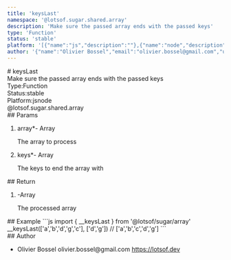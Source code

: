 ```yaml
---
title: 'keysLast'
namespace: '@lotsof.sugar.shared.array'
description: 'Make sure the passed array ends with the passed keys'
type: 'Function'
status: 'stable'
platform: '[{"name":"js","description":""},{"name":"node","description":""}]'
author: '{"name":"Olivier Bossel","email":"olivier.bossel@gmail.com","url":"https://lotsof.dev"}'
---
```

<div class="docmap-mdx">
# keysLast
<div class="_description typo-lead typo-format">
Make sure the passed array ends with the passed keys
</div>
<div class="_metas">
<div class="_type"><span class="_type-label">Type:</span><span class="_type-value">Function</span></div>
<div class="_status"><span class="_status-label">Status:</span><span class="_status-value -stable">stable</span></div>
<div class="_platform"><span class="_platform-label">Platform:</span><span class="_platform-value -js">js</span><span class="_platform-value -node">node</span></div>
</div>
<div class="_namespace">@lotsof.sugar.shared.array</div>
<div class="_params">
## Params
<ol class="_list">
<li class="_item">
<span class="_name">array<span class="_required">*</span></span><span class="_default">-</span> <span class="_type">Array</span>
<p class="_description">The array to process</p>
</li>
<li class="_item">
<span class="_name">keys<span class="_required">*</span></span><span class="_default">-</span> <span class="_type">Array</span>
<p class="_description">The keys to end the array with</p>
</li>
</ol>
</div>
<div class="_return">
## Return
<ol class="_list">
<li class="_item">
<span class="_default">-</span><span class="_type">Array</span>
<p class="_description">The processed array</p>
</li>
</ol>
</div>
<div class="_examples">
## Example
```js
import { __keysLast } from '@lotsof/sugar/array'
__keysLast(['a','b','d','g','c'], ['d','g'])
// ['a','b','c','d','g']
```
</div>
<div class="_author">
## Author
<ul class="_list">
<li class="_item">
<span class="_name">Olivier Bossel</span>
<span class="_email">olivier.bossel@gmail.com</span>
<a href="https://lotsof.dev" target="_blank" class="_url">https://lotsof.dev</a>
</li>
</ul>
</div>
</div>